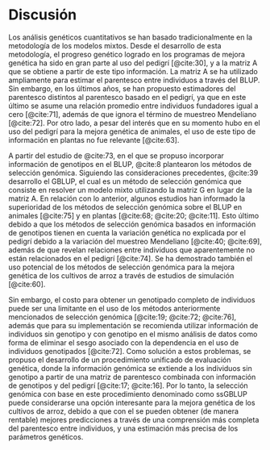 
<!-- Para renderizar: bookdown::render_book("index.Rmd", "bookdown::pdf_book") -->

# Discusión

Los análisis genéticos cuantitativos se han basado tradicionalmente en la metodología de los modelos mixtos. Desde el desarrollo de esta metodología, el progreso genético logrado en los programas de mejora genética ha sido en gran parte al uso del pedigrí [@cite:30], y a la matriz A que se obtiene a partir de este tipo información. La matriz A se ha utilizado ampliamente para estimar el parentesco <!--(o covarianza genética)--> entre individuos a través del BLUP. Sin embargo, en los últimos años, se han propuesto estimadores del parentesco distintos al parentesco basado en el pedigrí, ya que en este último se asume una relación promedio entre individuos fundadores igual a cero [@cite:71], además de que ignora el término de muestreo Mendeliano [@cite:72]. Por otro lado, a pesar del interés que en su momento hubo en el uso del pedigrí para la mejora genética de animales, el uso de este tipo de información en plantas no fue relevante [@cite:63].

A partir del estudio de @cite:73, en el que se propuso incorporar información de genotipos en el BLUP, @cite:8 plantearon los métodos de selección genómica. Siguiendo las consideraciones precedentes, @cite:39 desarrollo el GBLUP, el cual es un método de selección genómica que consiste en resolver un modelo mixto utilizando la matriz G en lugar de la matriz A. En relación con lo anterior, algunos estudios han informado la superioridad de los métodos de selección genómica sobre el BLUP en animales [@cite:75] y en plantas [@cite:68; @cite:20; @cite:11]. Esto último debido a que los métodos de selección genómica basados en información de genotipos tienen en cuenta la variación genética no explicada por el pedigrí debido a la variación del muestreo Mendeliano [@cite:40; @cite:69], además de que revelan relaciones entre individuos que aparentemente no están relacionados en el pedigrí [@cite:74]. Se ha demostrado también el uso potencial de los métodos de selección genómica para la mejora genética de los cultivos de arroz a través de estudios de simulación [@cite:60].

Sin embargo, el costo para obtener un genotipado completo de individuos puede ser una limitante en el uso de los métodos anteriormente mencionados de selección genómica [@cite:19; @cite:72; @cite:76], además que para su implementación se recomienda utilizar información de individuos sin genotipo y con genotipo en el mismo análisis de datos como forma de eliminar el sesgo asociado con la dependencia en el uso de individuos genotipados [@cite:72]. Como solución a estos problemas, se propuso el desarrollo de un procedimiento unificado de evaluación genética, donde la información genómica se extiende a los individuos sin genotipo a partir de una matriz de parentesco combinada con información de genotipos y del pedigrí [@cite:17; @cite:16]. Por lo tanto, la selección genómica con base en este procedimiento denominado como ssGBLUP puede considerarse una opción interesante para la mejora genética de los cultivos de arroz, debido a que con el se pueden obtener (de manera rentable) mejores predicciones a través de una comprensión más completa del parentesco entre individuos, y una estimación más precisa de los parámetros genéticos.





